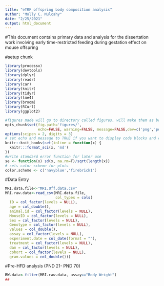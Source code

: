 ```yaml
---
title: "eTRF offspring body composition analysis"
author: "Molly C. Mulcahy"
date: "2/25/2021"
output: html_document
---
```

#This document contains primary data and analysis for the dissertation work involving early time-restricted feeding during gestation effect on mouse offspring

#setup chunk
```r
library(processx)
library(devtools)
library(dplyr)
library(readr)
library(car)
library(knitr)
library(tidyr)
library(lme4)
library(broom)
library(RCurl)
library(ggplot2)

#figures made will go to directory called figures, will make them as both png and pdf files 
opts_chunk$set(fig.path='figures/',
               echo=FALSE, warning=FALSE, message=FALSE,dev=c('png','pdf'))
options(scipen = 2, digits = 3)
# set echo and message to TRUE if you want to display code blocks and code output respectively
knitr::knit_hooks$set(inline = function(x) {
  knitr:::format_sci(x, 'md')
})
#write standard error function for later use
se <- function(x) sd(x, na.rm=T)/sqrt(length(x))
# sets color scheme for plots
color.scheme <- c('navyblue','firebrick1')
```

#Data Entry
```r
MRI.data.file<-"MRI.Off.data.csv"
MRI.raw.data<-read_csv(MRI.data.file,
                       col_types = cols(
  ID = col_factor(levels = NULL),
  age = col_double(),
  animal.id = col_factor(levels = NULL),
  MouseID = col_factor(levels = NULL),
  Sex = col_factor(levels = NULL),
  Genotype = col_factor(levels = NULL),
  values = col_double(),
  assay = col_factor(levels = NULL),
  experiment.date = col_date(format = ""),
  treatment = col_factor(levels = NULL),
  dam = col_factor(levels = NULL),
  cohort = col_factor(levels = NULL),
  gram.values = col_double()))
```
#Pre-HFD analysis (PND 21- PND 70)
```r
BW.data<-filter(MRI.raw.data, assay=="Body Weight")
##
```
